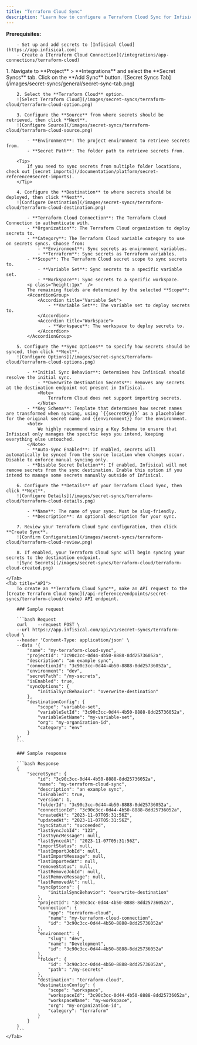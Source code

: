 ```yaml
---
title: "Terraform Cloud Sync"
description: "Learn how to configure a Terraform Cloud Sync for Infisical."
---
```


**Prerequisites:**

        - Set up and add secrets to [Infisical Cloud](https://app.infisical.com)
        - Create a [Terraform Cloud Connection](/integrations/app-connections/terraform-cloud)

<Tabs>
    <Tab title="Infisical UI">
        1. Navigate to **Project** > **Integrations** and select the **Secret Syncs** tab. Click on the **Add Sync** button.
        ![Secret Syncs Tab](/images/secret-syncs/general/secret-sync-tab.png)

        2. Select the **Terraform Cloud** option.
        ![Select Terraform Cloud](/images/secret-syncs/terraform-cloud/terraform-cloud-option.png)

        3. Configure the **Source** from where secrets should be retrieved, then click **Next**.
        ![Configure Source](/images/secret-syncs/terraform-cloud/terraform-cloud-source.png)

            - **Environment**: The project environment to retrieve secrets from.
            - **Secret Path**: The folder path to retrieve secrets from.

        <Tip>
            If you need to sync secrets from multiple folder locations, check out [secret imports](/documentation/platform/secret-reference#secret-imports).
        </Tip>

        4. Configure the **Destination** to where secrets should be deployed, then click **Next**.
        ![Configure Destination](/images/secret-syncs/terraform-cloud/terraform-cloud-destination.png)

            - **Terraform Cloud Connection**: The Terraform Cloud Connection to authenticate with.
            - **Organization**: The Terraform Cloud organization to deploy secrets to.
            - **Category**: The Terraform Cloud variable category to use on secrets syncs. Choose from:
                - **Environment**: Sync secrets as environment variables.
                - **Terraform**: Sync secrets as Terraform variables.
            - **Scope**: The Terraform Cloud secret scope to sync secrets to.
                - **Variable Set**: Sync secrets to a specific variable set.
                - **Workspace**: Sync secrets to a specific workspace.
            <p class="height:1px"  />
            The remaining fields are determined by the selected **Scope**:
            <AccordionGroup>
                <Accordion title="Variable Set">
                    - **Variable Set**: The variable set to deploy secrets to.
                </Accordion>
                <Accordion title="Workspace">
                    - **Workspace**: The workspace to deploy secrets to.
                </Accordion>
            </AccordionGroup>

        5. Configure the **Sync Options** to specify how secrets should be synced, then click **Next**.
        ![Configure Options](/images/secret-syncs/terraform-cloud/terraform-cloud-options.png)

            - **Initial Sync Behavior**: Determines how Infisical should resolve the initial sync.
                - **Overwrite Destination Secrets**: Removes any secrets at the destination endpoint not present in Infisical.
                <Note>
                    Terraform Cloud does not support importing secrets.
                </Note>
            - **Key Schema**: Template that determines how secret names are transformed when syncing, using `{{secretKey}}` as a placeholder for the original secret name and {{environment}} for the environment.
            <Note>
                We highly recommend using a Key Schema to ensure that Infisical only manages the specific keys you intend, keeping everything else untouched.
            </Note>
            - **Auto-Sync Enabled**: If enabled, secrets will automatically be synced from the source location when changes occur. Disable to enforce manual syncing only.
            - **Disable Secret Deletion**: If enabled, Infisical will not remove secrets from the sync destination. Enable this option if you intend to manage some secrets manually outside of Infisical.

        6. Configure the **Details** of your Terraform Cloud Sync, then click **Next**.
        ![Configure Details](/images/secret-syncs/terraform-cloud/terraform-cloud-details.png)

            - **Name**: The name of your sync. Must be slug-friendly.
            - **Description**: An optional description for your sync.

        7. Review your Terraform Cloud Sync configuration, then click **Create Sync**.
        ![Confirm Configuration](/images/secret-syncs/terraform-cloud/terraform-cloud-review.png)

        8. If enabled, your Terraform Cloud Sync will begin syncing your secrets to the destination endpoint.
        ![Sync Secrets](/images/secret-syncs/terraform-cloud/terraform-cloud-created.png)

    </Tab>
    <Tab title="API">
        To create an **Terraform Cloud Sync**, make an API request to the [Create Terraform Cloud Sync](/api-reference/endpoints/secret-syncs/terraform-cloud/create) API endpoint.

        ### Sample request

        ```bash Request
        curl    --request POST \
        --url https://app.infisical.com/api/v1/secret-syncs/terraform-cloud \
        --header 'Content-Type: application/json' \
        --data '{
            "name": "my-terraform-cloud-sync",
            "projectId": "3c90c3cc-0d44-4b50-8888-8dd25736052a",
            "description": "an example sync",
            "connectionId": "3c90c3cc-0d44-4b50-8888-8dd25736052a",
            "environment": "dev",
            "secretPath": "/my-secrets",
            "isEnabled": true,
            "syncOptions": {
                "initialSyncBehavior": "overwrite-destination"
            },
            "destinationConfig": {
                "scope": "variable-set",
                "variableSetId": "3c90c3cc-0d44-4b50-8888-8dd25736052a",
                "variableSetName": "my-variable-set",
                "org": "my-organization-id",
                "category": "env"
            }
        }'
        ```

        ### Sample response

        ```bash Response
        {
            "secretSync": {
                "id": "3c90c3cc-0d44-4b50-8888-8dd25736052a",
                "name": "my-terraform-cloud-sync",
                "description": "an example sync",
                "isEnabled": true,
                "version": 1,
                "folderId": "3c90c3cc-0d44-4b50-8888-8dd25736052a",
                "connectionId": "3c90c3cc-0d44-4b50-8888-8dd25736052a",
                "createdAt": "2023-11-07T05:31:56Z",
                "updatedAt": "2023-11-07T05:31:56Z",
                "syncStatus": "succeeded",
                "lastSyncJobId": "123",
                "lastSyncMessage": null,
                "lastSyncedAt": "2023-11-07T05:31:56Z",
                "importStatus": null,
                "lastImportJobId": null,
                "lastImportMessage": null,
                "lastImportedAt": null,
                "removeStatus": null,
                "lastRemoveJobId": null,
                "lastRemoveMessage": null,
                "lastRemovedAt": null,
                "syncOptions": {
                    "initialSyncBehavior": "overwrite-destination"
                },
                "projectId": "3c90c3cc-0d44-4b50-8888-8dd25736052a",
                "connection": {
                    "app": "terraform-cloud",
                    "name": "my-terraform-cloud-connection",
                    "id": "3c90c3cc-0d44-4b50-8888-8dd25736052a"
                },
                "environment": {
                    "slug": "dev",
                    "name": "Development",
                    "id": "3c90c3cc-0d44-4b50-8888-8dd25736052a"
                },
                "folder": {
                    "id": "3c90c3cc-0d44-4b50-8888-8dd25736052a",
                    "path": "/my-secrets"
                },
                "destination": "terraform-cloud",
                "destinationConfig": {
                    "scope": "workspace",
                    "workspaceId": "3c90c3cc-0d44-4b50-8888-8dd25736052a",
                    "workspaceName": "my-workspace",
                    "org": "my-organization-id",
                    "category": "terraform"
                }
            }
        }
        ```
    </Tab>
</Tabs>
